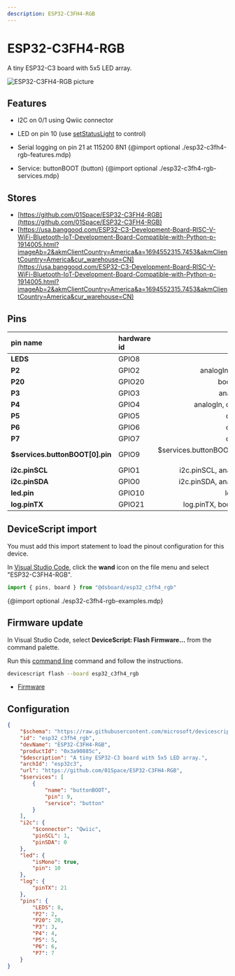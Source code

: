 ```yaml
---
description: ESP32-C3FH4-RGB
---
```

# ESP32-C3FH4-RGB


A tiny ESP32-C3 board with 5x5 LED array.


![ESP32-C3FH4-RGB picture](https://microsoft.github.io/jacdac-docs/images/devices/01space/esp32c3fh4rgbv10.catalog.jpg)

## Features

-  I2C on 0/1 using Qwiic connector
-  LED on pin 10  (use [setStatusLight](/developer/status-light) to control)
-  Serial logging on pin 21 at 115200 8N1
{@import optional ./esp32-c3fh4-rgb-features.mdp}

-  Service: buttonBOOT (button)
{@import optional ./esp32-c3fh4-rgb-services.mdp}


## Stores

-  [https://github.com/01Space/ESP32-C3FH4-RGB](https://github.com/01Space/ESP32-C3FH4-RGB)
-  [https://usa.banggood.com/ESP32-C3-Development-Board-RISC-V-WiFi-Bluetooth-IoT-Development-Board-Compatible-with-Python-p-1914005.html?imageAb=2&akmClientCountry=America&a=1694552315.7453&akmClientCountry=America&cur_warehouse=CN](https://usa.banggood.com/ESP32-C3-Development-Board-RISC-V-WiFi-Bluetooth-IoT-Development-Board-Compatible-with-Python-p-1914005.html?imageAb=2&akmClientCountry=America&a=1694552315.7453&akmClientCountry=America&cur_warehouse=CN)

## Pins

| pin name | hardware id | features |
|:---------|:------------|---------:|
| **LEDS** |  GPIO8 |  boot,  io |
| **P2** |  GPIO2 |  analogIn,  boot,  io |
| **P20** |  GPIO20 |  bootUart,  io |
| **P3** |  GPIO3 |  analogIn,  io |
| **P4** |  GPIO4 |  analogIn,  debug,  io |
| **P5** |  GPIO5 |  debug,  io |
| **P6** |  GPIO6 |  debug,  io |
| **P7** |  GPIO7 |  debug,  io |
| **$services.buttonBOOT[0].pin** |  GPIO9 |  $services.buttonBOOT[0].pin,  boot,  io |
| **i2c.pinSCL** |  GPIO1 |  i2c.pinSCL,  analogIn,  io |
| **i2c.pinSDA** |  GPIO0 |  i2c.pinSDA,  analogIn,  io |
| **led.pin** |  GPIO10 |  led.pin,  io |
| **log.pinTX** |  GPIO21 |  log.pinTX,  bootUart,  io |



## DeviceScript import


You must add this import statement to load 
the pinout configuration for this device.

In [Visual Studio Code](/getting-started/vscode),
click the **wand** icon on the file menu and 
select "ESP32-C3FH4-RGB".

```ts
import { pins, board } from "@dsboard/esp32_c3fh4_rgb"
```

{@import optional ./esp32-c3fh4-rgb-examples.mdp}

## Firmware update

In Visual Studio Code,
select **DeviceScript: Flash Firmware...** from the command palette.
        
Run this [command line](/api/cli) command and follow the instructions.

```bash
devicescript flash --board esp32_c3fh4_rgb
```


- [Firmware](https://github.com/microsoft/devicescript-esp32/releases/latest/download/devicescript-esp32c3-esp32_c3fh4_rgb-0x0.bin)

## Configuration

```json title="esp32_c3fh4_rgb.json"
{
    "$schema": "https://raw.githubusercontent.com/microsoft/devicescript-esp32/main/boards/esp32deviceconfig.schema.json",
    "id": "esp32_c3fh4_rgb",
    "devName": "ESP32-C3FH4-RGB",
    "productId": "0x3a90885c",
    "$description": "A tiny ESP32-C3 board with 5x5 LED array.",
    "archId": "esp32c3",
    "url": "https://github.com/01Space/ESP32-C3FH4-RGB",
    "$services": [
        {
            "name": "buttonBOOT",
            "pin": 9,
            "service": "button"
        }
    ],
    "i2c": {
        "$connector": "Qwiic",
        "pinSCL": 1,
        "pinSDA": 0
    },
    "led": {
        "isMono": true,
        "pin": 10
    },
    "log": {
        "pinTX": 21
    },
    "pins": {
        "LEDS": 8,
        "P2": 2,
        "P20": 20,
        "P3": 3,
        "P4": 4,
        "P5": 5,
        "P6": 6,
        "P7": 7
    }
}
```

